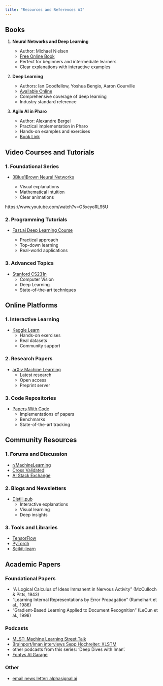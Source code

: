 ```yaml
---
title: "Resources and References AI"
---
```


## Books

1. **Neural Networks and Deep Learning**
   
   - Author: Michael Nielsen
   - [Free Online Book](http://neuralnetworksanddeeplearning.com)
   - Perfect for beginners and intermediate learners
   - Clear explanations with interactive examples

2. **Deep Learning**

   - Authors: Ian Goodfellow, Yoshua Bengio, Aaron Courville
   - [Available Online](https://www.deeplearningbook.org)
   - Comprehensive coverage of deep learning
   - Industry standard reference

3. **Agile AI in Pharo**

   - Author: Alexandre Bergel
   - Practical implementation in Pharo
   - Hands-on examples and exercises
   - [Book Link](https://books.pharo.org/)

## Video Courses and Tutorials

### 1. Foundational Series

- [3Blue1Brown Neural Networks](https://www.youtube.com/playlist?list=PLZHQObOWTQDNU6R1_67000Dx_ZCJB-3pi)

  - Visual explanations
  - Mathematical intuition
  - Clear animations

https://www.youtube.com/watch?v=O5xeyoRL95U

### 2. Programming Tutorials

- [Fast.ai Deep Learning Course](https://course.fast.ai)
  
  - Practical approach
  - Top-down learning
  - Real-world applications

### 3. Advanced Topics

- [Stanford CS231n](http://cs231n.stanford.edu)
  - Computer Vision
  - Deep Learning
  - State-of-the-art techniques

## Online Platforms

### 1. Interactive Learning

- [Kaggle Learn](https://www.kaggle.com/learn)
  - Hands-on exercises
  - Real datasets
  - Community support

### 2. Research Papers

- [arXiv Machine Learning](https://arxiv.org/list/cs.LG/recent)
  - Latest research
  - Open access
  - Preprint server

### 3. Code Repositories

- [Papers With Code](https://paperswithcode.com)
  - Implementations of papers
  - Benchmarks
  - State-of-the-art tracking

## Community Resources

### 1. Forums and Discussion

- [r/MachineLearning](https://reddit.com/r/MachineLearning)
- [Cross Validated](https://stats.stackexchange.com)
- [AI Stack Exchange](https://ai.stackexchange.com)

### 2. Blogs and Newsletters

- [Distill.pub](https://distill.pub)
  - Interactive explanations
  - Visual learning
  - Deep insights

### 3. Tools and Libraries

- [TensorFlow](https://tensorflow.org)
- [PyTorch](https://pytorch.org)
- [Scikit-learn](https://scikit-learn.org)

## Academic Papers

### Foundational Papers

- "A Logical Calculus of Ideas Immanent in Nervous Activity" (McCulloch & Pitts, 1943)
- "Learning Internal Representations by Error Propagation" (Rumelhart et al., 1986)
- "Gradient-Based Learning Applied to Document Recognition" (LeCun et al., 1998)


### Podcasts

- [MLST: Machine Learning Street Talk](https://www.mlst.ai/)
- [Brainport/Iman interviews Sepp Hochreiter: XLSTM](https://podcastaddict.com/podcasts-4-brainport-featured-by-radio-4-brainport-747am-and-dab/episode/203743072)
- other podcasts from this series: 'Deep Dives with Iman'. 
- [Fontys AI Garage](https://podcastaddict.com/podcast/fontys-ai-garage-de-podcast-over-ai/3655950#google_vignette)


### Other

- [email news letter: alphasignal.ai](https://alphasignal.ai/)
